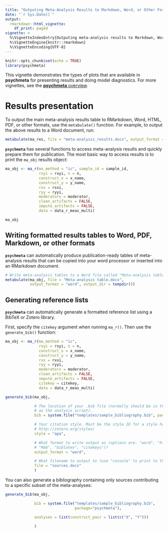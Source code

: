```yaml
---
title: "Outputing Meta-Analysis Results to Markdown, Word, or Other Formats"
date: "`r Sys.Date()`"
output: 
  rmarkdown::html_vignette:
    df_print: paged
vignette: >
  %\VignetteIndexEntry{Outputing meta-analysis results to Markdown, Word, or other formats}
  %\VignetteEngine{knitr::rmarkdown}
  %\VignetteEncoding{UTF-8}
---
```


```r
knitr::opts_chunk$set(echo = TRUE)
library(psychmeta)
```

This vignette demonstrates the types of plots that are available in **psychmeta**
for presenting results and doing model diagnostics. 
For more vignettes, see the [**psychmeta** overview](overview.html).

# Results presentation

To output the main meta-analysis results table to RMarkdown, Word, HTML, PDF, or 
other formats, use the `metabulate()` function. For example, to output the above 
results to a Word document, run:

```r
metabulate(ma_res, file = "meta-analysis_results.docx", output_format = "word")
```



**`psychmeta`** has several functions to access meta-analysis results and quickly prepare them for publication. The most basic way to access results is to print the `ma_obj` results object:
```r
ma_obj <- ma_r(ma_method = "ic", sample_id = sample_id,
               rxyi = rxyi, n = n,
               construct_x = x_name,
               construct_y = y_name,
               rxx = rxxi,
               ryy = ryyi,
               moderators = moderator,
               clean_artifacts = FALSE,
               impute_artifacts = FALSE,
               data = data_r_meas_multi)

ma_obj
```


## Writing formatted results tables to Word, PDF, Markdown, or other formats

**`psychmeta`** can automatically produce publication-ready tables of meta-analysis 
results that can be copied into your word processor or inserted into an RMarkdown
document.

```r
# Write meta-analysis tables to a Word file called "Meta-analysis table.docx"
metabulate(ma_obj, file = "Meta-analysis table.docx", 
           output_format = "word", output_dir = tempdir())
```



## Generating reference lists

**`psychmeta`** can automatically generate a formatted reference list using a BibTeX or Zotero library.

First, specify the `citekey` argument when running `ma_r()`. Then use the `generate_bib()` function:
```r
ma_obj <- ma_r(ma_method = "ic",
               rxyi = rxyi, n = n,
               construct_x = x_name,
               construct_y = y_name,
               rxx = rxxi,
               ryy = ryyi,
               moderators = moderator,
               clean_artifacts = FALSE,
               impute_artifacts = FALSE,
               citekey = citekey,
               data = data_r_meas_multi)

generate_bib(ma_obj,

             # The location of your .bib file (normally should be in the same directory
             # as the analysis script).
             bib = system.file("templates/sample_bibliography.bib", package="psychmeta"),

             # Your citation style. Must be the style ID for a style hosted at
             # http://zotero.org/styles/
             style = "apa",

             # What format to write output as (options are: "word", "html", "pdf", "text",
             # "Rmd", "biblatex", "citekeys")?
             output_format = "word",

             # What filename to output to (use "console" to print to the R console).
             file = "sources.docx"
             )
```

You can also generate a bibliography containing only sources contributing to a specific subset of the meta-analyses:
```r
generate_bib(ma_obj,

             bib = system.file("templates/sample_bibliography.bib",
                               package="psychmeta"),

             analyses = list(construct_pair = list(c("X", "Y")))

             )
```
